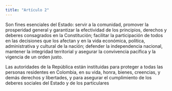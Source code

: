 ```yaml
---
title: "Artículo 2"
---
```


Son fines esenciales del Estado:
servir a la comunidad, promover la prosperidad general y garantizar la efectividad de los principios,
derechos y deberes consagrados en la Constitución; facilitar la participación de todos en las decisiones que los afectan y en la vida económica, política, administrativa y cultural de la nación; defender
la independencia nacional, mantener la integridad
territorial y asegurar la convivencia pacífica y la vigencia de un orden justo.

Las autoridades de la República están instituidas
para proteger a todas las personas residentes en
Colombia, en su vida, honra, bienes, creencias, y
demás derechos y libertades, y para asegurar el
cumplimiento de los deberes sociales del Estado y
de los particulares
